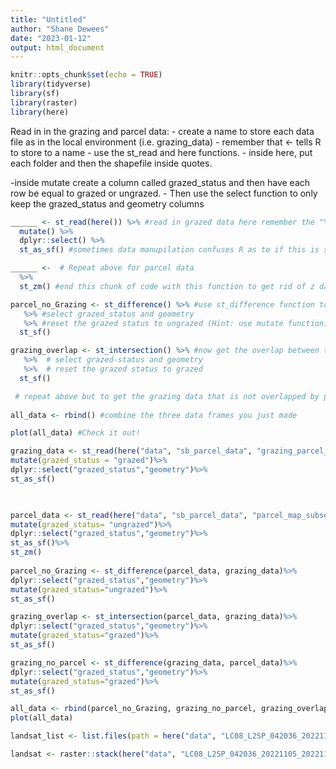 ```yaml
---
title: "Untitled"
author: "Shane Dewees"
date: "2023-01-12"
output: html_document
---
```


```r
knitr::opts_chunk$set(echo = TRUE)
library(tidyverse)
library(sf)
library(raster)
library(here)
```

Read in in the grazing and parcel data:
 - create a name to store each data file as in the local environment (i.e. grazing_data)
 - remember that <- tells R to store to a name
 - use the st_read and here functions.
 - inside here, put each folder and then the shapefile inside quotes. 
 
 -inside mutate create a column called grazed_status and then have each row be equal to grazed or ungrazed. 
 - Then use the select function to only keep the grazed_status and geometry columns

```r
______ <- st_read(here()) %>% #read in grazed data here remember the "%>%" tells R to run the next line of code applied to the line you just wrote. 
  mutate() %>% 
  dplyr::select() %>% 
  st_as_sf() #sometimes data manupilation confuses R as to if this is spatial data, so this function just reminds R we are still working with spatial data. 

______ <-  # Repeat above for parcel data
  %>% 
  st_zm() #end this chunk of code with this function to get rid of z data. 

parcel_no_Grazing <- st_difference() %>% #use st_difference function to get the parcel data that is not overlapped by the grazed data
   %>% #select grazed_status and geometry
   %>% #reset the grazed status to ungrazed (Hint: use mutate function)
  st_sf()

grazing_overlap <- st_intersection() %>% #now get the overlap between the two data frames
   %>%  # select grazed-status and geometry
   %>%  # reset the grazed status to grazed
  st_sf()

 # repeat above but to get the grazing data that is not overlapped by parcel data. 
  
all_data <- rbind() #combine the three data frames you just made

plot(all_data) #Check it out!
```



```r
grazing_data <- st_read(here("data", "sb_parcel_data", "grazing_parcel_subset.shp")) %>% 
mutate(grazed_status = "grazed")%>%
dplyr::select("grazed_status","geometry")%>% 
st_as_sf()

 

parcel_data <- st_read(here("data", "sb_parcel_data", "parcel_map_subset.shp"))%>%
mutate(grazed_status= "ungrazed")%>%
dplyr::select("grazed_status","geometry")%>% 
st_as_sf()%>% 
st_zm()
 
parcel_no_Grazing <- st_difference(parcel_data, grazing_data)%>%
dplyr::select("grazed_status","geometry")%>%
mutate(grazed_status="ungrazed")%>%
st_as_sf()

grazing_overlap <- st_intersection(parcel_data, grazing_data)%>%
dplyr::select("grazed_status","geometry")%>%
mutate(grazed_status="grazed")%>%
st_as_sf()

grazing_no_parcel <- st_difference(grazing_data, parcel_data)%>%
dplyr::select("grazed_status","geometry")%>%
mutate(grazed_status="grazed")%>%
st_as_sf()

all_data <- rbind(parcel_no_Grazing, grazing_no_parcel, grazing_overlap)
plot(all_data)

```

```r
landsat_list <- list.files(path = here("data", "LC08_L2SP_042036_20221105_20221115_02_T1"), pattern = '.TIF$', all.files = TRUE)

landsat <- raster::stack(here("data", "LC08_L2SP_042036_20221105_20221115_02_T1", landsat_list))
```

